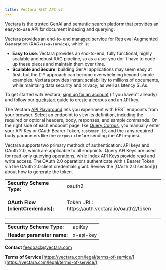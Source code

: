 ```yaml
---
title: Vectara REST API v2
---
```


[Vectara](https://vectara.com/) is the trusted GenAI and semantic search platform that provides an easy-to-use API for document indexing and querying. 

Vectara provides an end-to-end managed service for Retrieval Augmented Generation (RAG-as-a-service), which is:
* **Easy to use**: Vectara provides an end-to-end, fully functional, highly scalable and robust RAG pipeline, so as a user you don't have to code up these pieces and maintain them over time.
* **Scalable and Secure**: building GenAI applications may seem easy at first, but the DIY approach can become overwhelming beyond simple examples. Vectara provides instant scalablility to millions of documents, while maintaing data security and privacy, as well as latency SLAs.

To get started with Vectara, [sign up for an account](https://console.vectara.com/signup?utm_source=vectara&utm_medium=signup&utm_term=DevRel&utm_content=Fern-SDK&utm_campaign=vectara-signup-DevRel-Fern-SDK) 
(if you haven't already) and follow our [quickstart](https://docs.vectara.com/docs/quickstart) guide to create a corpus and an API key. 

The Vectara [API Playground](https://docs.vectara.com/docs/rest-api/) lets you experiment with REST endpoints from your browser. Select an endpoint to view its definition, 
including the required or optional headers, body, responses, and sample commands. 
On the right side of each endpoint page, like [Query Corpus](https://docs.vectara.com/docs/rest-api/query-corpus), you manually enter your API Key or OAuth Bearer Token, `customer_id`, and then any required body parameters like the `corpusID` before sending the API request.

<Note title="Authentication">
Vectara supports two primary methods of authentication: API keys and OAuth 2.0, which are applicable to all endpoints. Query API Keys are used for read-only querying operations, while Index API Keys provide read and write access. The OAuth 2.0 operations authenticate with a Bearer Token via the OAuth 2.0 client credentials grant. Review the [OAuth 2.0 section]() about how to generate the token.

<Tabs>
<Tab title="OAuth 2.0: OAuth2">
<table className="border"><tbody><tr><td className="p-2"><strong>Security Scheme Type:</strong></td><td>oauth2</td></tr><tr><td className="p-2"><strong>OAuth Flow (clientCredentials):</strong></td><td><p>Token URL: https://auth.vectara.io/oauth2/token</p></td></tr></tbody></table>
</Tab>
<Tab title="API Key: ApiKeyAuth">
<table className="border"><tbody><tr><td className="p-2"><strong>Security Scheme Type:</strong></td><td>apiKey</td></tr><tr><td className="p-2"><strong>Header parameter name:</strong></td><td>x-api-key</td></tr></tbody></table>
</Tab>
</Tabs>

**Contact**
[feedback@vectara.com](mailto:feedback@vectara.com)

**Terms of Service**
[https://vectara.com/legal/terms-of-service/](https://vectara.com/legal/terms-of-service/)
</Note>